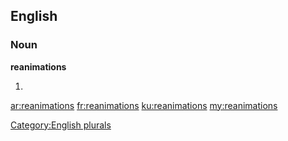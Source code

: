 ==English==

===Noun===
'''reanimations'''

# {{plural of|[[reanimation]]}}

[[Category:English plurals]]

[[ar:reanimations]]
[[fr:reanimations]]
[[ku:reanimations]]
[[my:reanimations]]